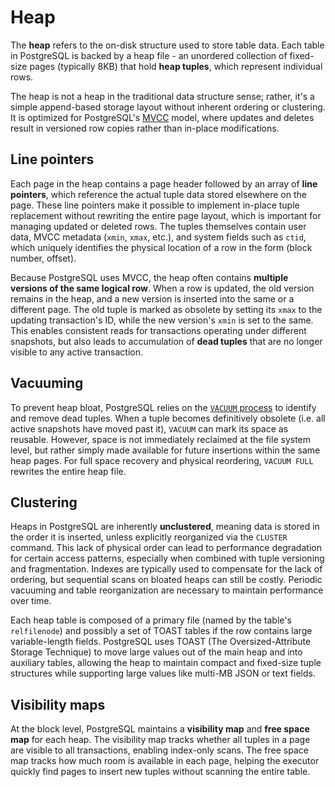 # Heap

The **heap** refers to the on-disk structure used to store table data. Each table in PostgreSQL is backed by a heap file - an unordered collection of fixed-size pages (typically 8KB) that hold **heap tuples**, which represent individual rows. 

The heap is not a heap in the traditional data structure sense; rather, it's a simple append-based storage layout without inherent ordering or clustering. It is optimized for PostgreSQL's [MVCC](/database/postgres/mvcc) model, where updates and deletes result in versioned row copies rather than in-place modifications.

## Line pointers

Each page in the heap contains a page header followed by an array of **line pointers**, which reference the actual tuple data stored elsewhere on the page. These line pointers make it possible to implement in-place tuple replacement without rewriting the entire page layout, which is important for managing updated or deleted rows. The tuples themselves contain user data, MVCC metadata (`xmin`, `xmax`, etc.), and system fields such as `ctid`, which uniquely identifies the physical location of a row in the form (block number, offset).

Because PostgreSQL uses MVCC, the heap often contains **multiple versions of the same logical row**. When a row is updated, the old version remains in the heap, and a new version is inserted into the same or a different page. The old tuple is marked as obsolete by setting its `xmax` to the updating transaction's ID, while the new version's `xmin` is set to the same. This enables consistent reads for transactions operating under different snapshots, but also leads to accumulation of **dead tuples** that are no longer visible to any active transaction.

## Vacuuming

To prevent heap bloat, PostgreSQL relies on the [`VACUUM` process](/database/postgres/vacuuming) to identify and remove dead tuples. When a tuple becomes definitively obsolete (i.e. all active snapshots have moved past it), `VACUUM` can mark its space as reusable. However, space is not immediately reclaimed at the file system level, but rather simply made available for future insertions within the same heap pages. For full space recovery and physical reordering, `VACUUM FULL` rewrites the entire heap file.

## Clustering

Heaps in PostgreSQL are inherently **unclustered**, meaning data is stored in the order it is inserted, unless explicitly reorganized via the `CLUSTER` command. This lack of physical order can lead to performance degradation for certain access patterns, especially when combined with tuple versioning and fragmentation. Indexes are typically used to compensate for the lack of ordering, but sequential scans on bloated heaps can still be costly. Periodic vacuuming and table reorganization are necessary to maintain performance over time.

Each heap table is composed of a primary file (named by the table's `relfilenode`) and possibly a set of TOAST tables if the row contains large variable-length fields. PostgreSQL uses TOAST (The Oversized-Attribute Storage Technique) to move large values out of the main heap and into auxiliary tables, allowing the heap to maintain compact and fixed-size tuple structures while supporting large values like multi-MB JSON or text fields.

## Visibility maps

At the block level, PostgreSQL maintains a **visibility map** and **free space map** for each heap. The visibility map tracks whether all tuples in a page are visible to all transactions, enabling index-only scans. The free space map tracks how much room is available in each page, helping the executor quickly find pages to insert new tuples without scanning the entire table.